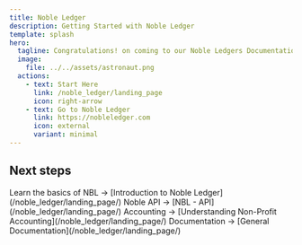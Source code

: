 ```yaml
---
title: Noble Ledger
description: Getting Started with Noble Ledger
template: splash
hero:
  tagline: Congratulations! on coming to our Noble Ledgers Documentation Site
  image:
    file: ../../assets/astronaut.png
  actions:
    - text: Start Here
      link: /noble_ledger/landing_page
      icon: right-arrow
    - text: Go to Noble Ledger
      link: https://nobleledger.com
      icon: external
      variant: minimal
---
```



## Next steps

<CardGrid stagger>
  <Card title="Get Started with Noble Ledger" icon="pencil">
    Learn the basics of NBL → [Introduction to Noble
    Ledger](/noble_ledger/landing_page/)
  </Card>
  <Card title="Noble Ledger API" icon="add-document">
    Noble API → [NBL - API](/noble_ledger/landing_page/)
  </Card>
  <Card title="Non Profit Accounting" icon="setting">
    Accounting → [Understanding Non-Profit
    Accounting](/noble_ledger/landing_page/)
  </Card>
  <Card title="Read all the docs for Noble Ledger" icon="open-book">
    Documentation → [General Documentation](/noble_ledger/landing_page/)
  </Card>
</CardGrid>
